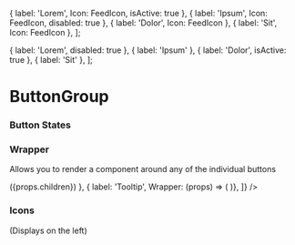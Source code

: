 


  { label: 'Lorem', Icon: FeedIcon, isActive: true },
  { label: 'Ipsum', Icon: FeedIcon, disabled: true },
  { label: 'Dolor', Icon: FeedIcon },
  { label: 'Sit', Icon: FeedIcon },
];

  { label: 'Lorem', disabled: true },
  { label: 'Ipsum' },
  { label: 'Dolor', isActive: true },
  { label: 'Sit' },
];

<Meta title="Components/Interactive/ButtonGroup" decorators={[withKnobs]} component={ButtonGroup} />

# ButtonGroup

<ImportPath component={ButtonGroup} section="interactive" />

<Story name="Knobs">
  <ButtonGroup buttons={object('buttons', buttonsNoIcons)} />
</Story>

<Props of={ButtonGroup} />
<Props of={GroupButton} />

### Button States

<Preview>
  <Story name="States">
    <ButtonGroup buttons={[
      { label: 'Lorem', isActive: true },
      { label: 'Sit' },
      { label: 'Ipsum', disabled: true },
    ]} />
  </Story>
</Preview>

### Wrapper
Allows you to render a component around any of the individual buttons

<Preview>
  <Story name="Wrapper">
    <ButtonGroup buttons={[
      { label: 'Updatable', Wrapper: (props) => (<Updatable message="42">{props.children}</Updatable>) },
      { label: 'Tooltip',  Wrapper: (props) => (
        <Tooltip trigger={props.children} message="hey" maxWidth={240} />
      )},
    ]} 
    />
  </Story>
</Preview>



### Icons
(Displays on the left)

<Preview>
  <Story name="Icons">
    <ButtonGroup buttons={[
      { label: 'Lorem', Icon: FeedIcon },
      { label: 'Sit', Icon: FeedIcon  },
    ]} />
  </Story>
</Preview>
